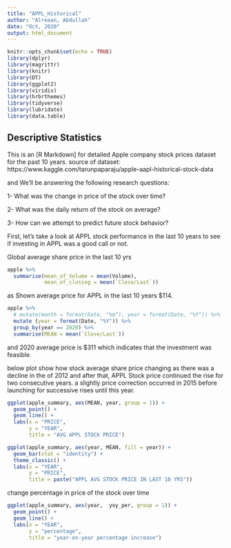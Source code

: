 ---
title: "APPL_Historical"
author: "Alreaan, Abdullah"
date: "Oct, 2020"
output: html_document
---

```{r setup, include=FALSE}
knitr::opts_chunk$set(echo = TRUE)
library(dplyr)
library(magrittr)
library(knitr)
library(DT)
library(ggplot2)
library(viridis)
library(hrbrthemes)
library(tidyverse)
library(lubridate)
library(data.table)

```

## Descriptive Statistics

This is an [R Markdown] for detailed Apple company stock prices dataset for the past 10 years.
source of dataset: https://www.kaggle.com/tarunpaparaju/apple-aapl-historical-stock-data

and We'll be answering the following research questions:

1- What was the change in price of the stock over time?

2- What was the daily return of the stock on average?

3- How can we attempt to predict future stock behavior?


First, let's take a look at APPL stock performance in the last 10 years to see if investing in APPL was a good call or not.

Global average share price in the last 10 yrs

```{r}
apple %>% 
  summarise(mean_of_Volume = mean(Volume),
            mean_of_closing = mean(`Close/Last`))
```

as Shown average price for APPL in the last 10 years $114. 

```{r}
apple %>%
  # mutate(month = format(Date, "%m"), year = format(Date, "%Y")) %>%
  mutate (year = format(Date, "%Y")) %>% 
  group_by(year == 2020) %>%
  summarise(MEAN = mean(`Close/Last`))
```


and 2020 average price is $311 which indicates that the investment was feasible.


below plot show how stock average share price changing as there was a decline in the of 2012 and after that, APPL Stock price continued the rise for two consecutive years. a slightly price correction occurred in 2015 before launching for successive rises until this year.


```{r}
ggplot(apple_summary, aes(MEAN, year, group = 1)) +
  geom_point() +
  geom_line() +
  labs(x = "PRICE", 
       y = "YEAR", 
       title = "AVG APPL STOCK PRICE")
```

```{r}
ggplot(apple_summary, aes(year, MEAN, fill = year)) +
  geom_bar(stat = "identity") +
  theme_classic() +
  labs(x = "YEAR",
       y = "PRICE",
       title = paste("APPL AVG STOCK PRICE IN LAST 10 YRS"))

```

change percentage in price of the stock over time

```{r}
ggplot(apple_summary, aes(year,  yoy_per, group = 1)) +
  geom_point() +
  geom_line() +
  labs(x = "YEAR", 
       y = "percentage", 
       title = "year-on-year percentage increase")
```



